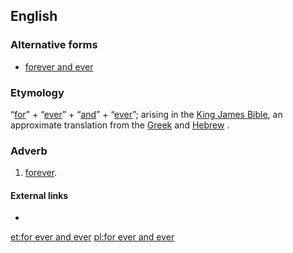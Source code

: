 ==English==

===Alternative forms===
* [[forever and ever]]

===Etymology===
“[[for]]” + “[[ever]]” + “[[and]]” + “[[ever]]”; arising in the [[King James Bible]], an approximate translation from the [[Greek]] {{m|grc|εἰς τοὺς αἰῶνας τῶν αἰώνων||to the aeons of the aeons}} and [[Hebrew]] {{m|he|לעולם ועד||forever and until}}.

===Adverb===
{{en-adv|head=[[for]] [[ever]] [[and]] [[ever]]|-}}

# {{sense|as an intensifier}} [[forever]].

====External links====
* {{pedia|lang=en|In saecula saeculorum}}

[[et:for ever and ever]]
[[pl:for ever and ever]]